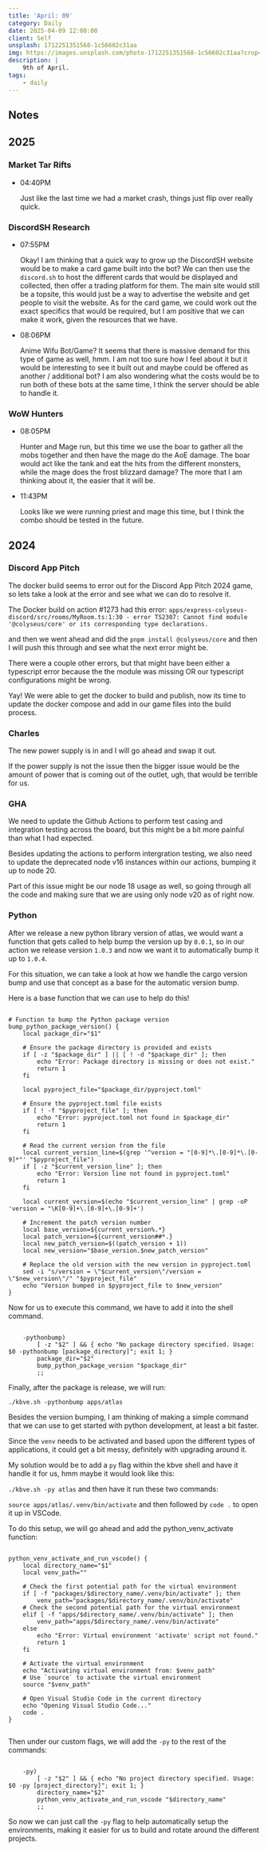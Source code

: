 ```yaml
---
title: 'April: 09'
category: Daily
date: 2025-04-09 12:00:00
client: Self
unsplash: 1712251351568-1c56602c31aa
img: https://images.unsplash.com/photo-1712251351568-1c56602c31aa?crop=entropy&cs=srgb&fm=jpg&ixid=MnwzNjM5Nzd8MHwxfHJhbmRvbXx8fHx8fHx8fDE2ODE3NDg2ODY&ixlib=rb-4.0.3&q=85
description: |
    9th of April.
tags:
    - daily
---
```



## Notes


## 2025


### Market Tar Rifts

-   04:40PM

    Just like the last time we had a market crash, things just flip over really quick.


### DiscordSH Research

-   07:55PM

    Okay! I am thinking that a quick way to grow up the DiscordSH website would be to make a card game built into the bot?
    We can then use the `discord.sh` to host the different cards that would be displayed and collected, then offer a trading platform for them.
    The main site would still be a topsite, this would just be a way to advertise the website and get people to visit the website.
    As for the card game, we could work out the exact specifics that would be required, but I am positive that we can make it work, given the resources that we have.

-   08:06PM

    Anime Wifu Bot/Game?
    It seems that there is massive demand for this type of game as well, hmm.
    I am not too sure how I feel about it but it would be interesting to see it built out and maybe could be offered as another / additional bot?
    I am also wondering what the costs would be to run both of these bots at the same time, I think the server should be able to handle it.

### WoW Hunters

-   08:05PM

    Hunter and Mage run, but this time we use the boar to gather all the mobs together and then have the mage do the AoE damage.
    The boar would act like the tank and eat the hits from the different monsters, while the mage does the frost blizzard damage?
    The more that I am thinking about it, the easier that it will be.

-   11:43PM

    Looks like we were running priest and mage this time, but I think the combo should be tested in the future.

## 2024


### Discord App Pitch

The docker build seems to error out for the Discord App Pitch 2024 game, so lets take a look at the error and see what we can do to resolve it.

The Docker build on action #1273 had this error:
`apps/express-colyseus-discord/src/rooms/MyRoom.ts:1:30 - error TS2307: Cannot find module '@colyseus/core' or its corresponding type declarations.`

and then we went ahead and did the `pnpm install @colyseus/core` and then I will push this through and see what the next error might be.

There were a couple other errors, but that might have been either a typescript error because the the module was missing OR our typescript configurations might be wrong.

Yay! We were able to get the docker to build and publish, now its time to update the docker compose and add in our game files into the build process.


### Charles 

The new power supply is in and I will go ahead and swap it out.

If the power supply is not the issue then the bigger issue would be the amount of power that is coming out of the outlet, ugh, that would be terrible for us.



### GHA

We need to update the Github Actions to perform test casing and integration testing across the board, but this might be a bit more painful than what I had expected.

Besides updating the actions to perform intergration testing, we also need to update the deprecated node v16 instances within our actions, bumping it up to node 20.

Part of this issue might be our node 18 usage as well, so going through all the code and making sure that we are using only node v20 as of right now.



### Python

After we release a new python library version of atlas, we would want a function that gets called to help bump the version up by `0.0.1`, so in our action we release version `1.0.3` and now we want it to automatically bump it up to `1.0.4`.

For this situation, we can take a look at how we handle the cargo version bump and use that concept as a base for the automatic version bump.

Here is a base function that we can use to help do this!

```shell

# Function to bump the Python package version
bump_python_package_version() {
    local package_dir="$1"

    # Ensure the package directory is provided and exists
    if [ -z "$package_dir" ] || [ ! -d "$package_dir" ]; then
        echo "Error: Package directory is missing or does not exist."
        return 1
    fi

    local pyproject_file="$package_dir/pyproject.toml"

    # Ensure the pyproject.toml file exists
    if [ ! -f "$pyproject_file" ]; then
        echo "Error: pyproject.toml not found in $package_dir"
        return 1
    fi

    # Read the current version from the file
    local current_version_line=$(grep '^version = "[0-9]*\.[0-9]*\.[0-9]*"' "$pyproject_file")
    if [ -z "$current_version_line" ]; then
        echo "Error: Version line not found in pyproject.toml"
        return 1
    fi

    local current_version=$(echo "$current_version_line" | grep -oP 'version = "\K[0-9]+\.[0-9]+\.[0-9]+')

    # Increment the patch version number
    local base_version=${current_version%.*}
    local patch_version=${current_version##*.}
    local new_patch_version=$((patch_version + 1))
    local new_version="$base_version.$new_patch_version"

    # Replace the old version with the new version in pyproject.toml
    sed -i "s/version = \"$current_version\"/version = \"$new_version\"/" "$pyproject_file"
    echo "Version bumped in $pyproject_file to $new_version"
}

```

Now for us to execute this command, we have to add it into the shell command.

```shell

    -pythonbump)
        [ -z "$2" ] && { echo "No package directory specified. Usage: $0 -pythonbump [package_directory]"; exit 1; }
        package_dir="$2"
        bump_python_package_version "$package_dir"
        ;;

```

Finally, after the package is release, we will run: 

```
./kbve.sh -pythonbump apps/atlas
```

Besides the version bumping, I am thinking of making a simple command that we can use to get started with python development, at least a bit faster.

Since the `venv` needs to be activated and based upon the different types of applications, it could get a bit messy, definitely with upgrading around it.

My solution would be to add a `py` flag within the kbve shell and have it handle it for us, hmm maybe it would look like this:

`./kbve.sh -py atlas` and then have it run these two commands:

`source apps/atlas/.venv/bin/activate` and then followed by `code .` to open it up in VSCode.

To do this setup, we will go ahead and add the python_venv_activate function:

```shell

python_venv_activate_and_run_vscode() {
    local directory_name="$1"
    local venv_path=""

    # Check the first potential path for the virtual environment
    if [ -f "packages/$directory_name/.venv/bin/activate" ]; then
        venv_path="packages/$directory_name/.venv/bin/activate"
    # Check the second potential path for the virtual environment
    elif [ -f "apps/$directory_name/.venv/bin/activate" ]; then
        venv_path="apps/$directory_name/.venv/bin/activate"
    else
        echo "Error: Virtual environment 'activate' script not found."
        return 1
    fi

    # Activate the virtual environment
    echo "Activating virtual environment from: $venv_path"
    # Use `source` to activate the virtual environment
    source "$venv_path"
    
    # Open Visual Studio Code in the current directory
    echo "Opening Visual Studio Code..."
    code .
}


```

Then under our custom flags, we will add the `-py` to the rest of the commands:

```shell

    -py)
        [ -z "$2" ] && { echo "No project directory specified. Usage: $0 -py [project_directory]"; exit 1; }
        directory_name="$2"
        python_venv_activate_and_run_vscode "$directory_name"
        ;;

```

So now we can just call the `-py` flag to help automatically setup the environments, making it easier for us to build and rotate around the different projects.
